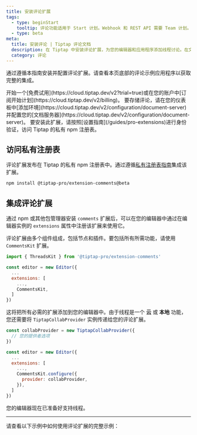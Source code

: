 ```yaml
---
title: 安装评论扩展
tags:
  - type: beginStart
    tooltip: 评论功能适用于 Start 计划。Webhook 和 REST API 需要 Team 计划。
  - type: beta
meta:
  title: 安装评论 | Tiptap 评论文档
  description: 在 Tiptap 中安装评论扩展，为您的编辑器和应用程序添加线程讨论。在文档中了解更多信息！
  category: 评论
---
```



通过遵循本指南安装并配置评论扩展。请查看本页底部的评论示例应用程序以获取完整的集成。

<Requirements>
    <RequirementItem label="1. Activate trial or subscribe">
        开始一个[免费试用](https://cloud.tiptap.dev/v2?trial=true)或在您的账户中[订阅开始计划](https://cloud.tiptap.dev/v2/billing)。
    </RequirementItem>
    <RequirementItem label="2. 启动文档服务器">
        要存储评论，请在您的仪表板中[添加环境](https://cloud.tiptap.dev/v2/configuration/document-server)并配置您的[文档服务器](https://cloud.tiptap.dev/v2/configuration/document-server)。
    </RequirementItem>
    <RequirementItem label="3. 从私有注册表安装">
        要安装此扩展，请按照[设置指南](/guides/pro-extensions)进行身份验证，访问 Tiptap 的私有 npm 注册表。
    </RequirementItem>
</Requirements>

## 访问私有注册表
评论扩展发布在 Tiptap 的私有 npm 注册表中。通过遵循[私有注册表指南](/guides/pro-extensions)集成该扩展。


```bash
npm install @tiptap-pro/extension-comments@beta
```

## 集成评论扩展

通过 npm 或其他包管理器安装 `comments` 扩展后，可以在您的编辑器中通过在编辑器实例的 `extensions` 属性中注册该扩展来使用它。

评论扩展由多个组件组成，包括节点和插件。要包括所有所需功能，请使用 `CommentsKit` 扩展。

```js
import { ThreadsKit } from '@tiptap-pro/extension-comments'

const editor = new Editor({
  ...
  extensions: [
    ...,
    CommentsKit,
  ]
})
```

这将把所有必需的扩展添加到您的编辑器中。由于线程是一个 **云** 或 **本地** 功能，您还需要将 `TiptapCollabProvider` 实例传递给您的评论扩展。

```js
const collabProvider = new TiptapCollabProvider({
  // 您的提供者选项
})

const editor = new Editor({
  ...
  extensions: [
    ...,
    CommentsKit.configure({
      provider: collabProvider,
    }),
  ]
})
```

您的编辑器现在已准备好支持线程。

<hr />

请查看以下示例中如何使用评论扩展的完整示例：

<CodeDemo isPro path="/Extensions/Comments?inline=false&hideSource=false" />